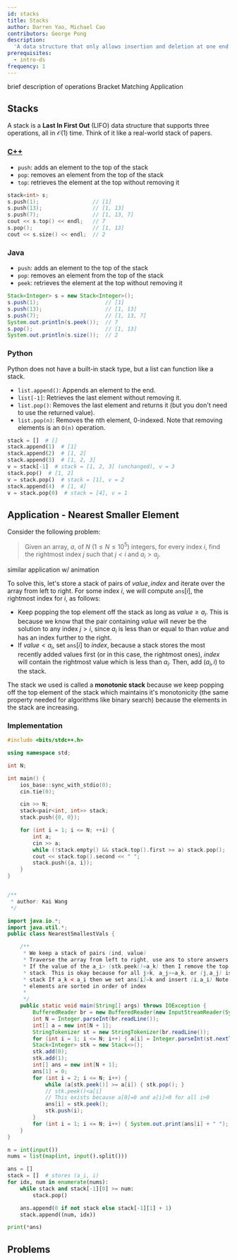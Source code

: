 ```yaml
---
id: stacks
title: Stacks
author: Darren Yao, Michael Cao
contributors: George Pong
description:
  'A data structure that only allows insertion and deletion at one end.'
prerequisites:
  - intro-ds
frequency: 1
---
```


<Resources>
	<Resource source="CPH" title="4.5 - Stacks">
		brief description of operations
	</Resource>
	<Resource
		source="CSA"
		title="Stack Introduction"
		url="stack_introduction"
		starred
	>
		Bracket Matching Application
	</Resource>
</Resources>

<!-- <Resource source="PAPS" title="3.3, 6.2 - Stacks" />
	<Resource
		source="CP2"
		title="2.2 - Data Structures with Built-in Libraries"
	 />
-->

## Stacks

A stack is a **Last In First Out** (LIFO) data structure that supports three
operations, all in $\mathcal{O}(1)$ time. Think of it like a real-world stack of
papers.

<LanguageSection>

<CPPSection>

### [C++](http://www.cplusplus.com/reference/stack/stack/)

- `push`: adds an element to the top of the stack
- `pop`: removes an element from the top of the stack
- `top`: retrieves the element at the top without removing it

```cpp
stack<int> s;
s.push(1);                 // [1]
s.push(13);                // [1, 13]
s.push(7);                 // [1, 13, 7]
cout << s.top() << endl;   // 7
s.pop();                   // [1, 13]
cout << s.size() << endl;  // 2
```

</CPPSection>

<JavaSection>

### Java

- `push`: adds an element to the top of the stack
- `pop`: removes an element from the top of the stack
- `peek`: retrieves the element at the top without removing it

```java
Stack<Integer> s = new Stack<Integer>();
s.push(1);                     // [1]
s.push(13);                    // [1, 13]
s.push(7);                     // [1, 13, 7]
System.out.println(s.peek());  // 7
s.pop();                       // [1, 13]
System.out.println(s.size());  // 2
```

</JavaSection>

<PySection>

### Python

Python does not have a built-in stack type, but a list can function
like a stack.

- `list.append()`: Appends an element to the end.
- `list[-1]`: Retrieves the last element without removing it.
- `list.pop()`: Removes the last element and returns it
  (but you don't need to use the returned value).
- `list.pop(n)`: Removes the nth element, 0-indexed. Note that removing
  elements is an `O(n)` operation.

```py
stack = []  # []
stack.append(1)  # [1]
stack.append(2)  # [1, 2]
stack.append(3)  # [1, 2, 3]
v = stack[-1]  # stack = [1, 2, 3] (unchanged), v = 3
stack.pop()  # [1, 2]
v = stack.pop()  # stack = [1], v = 2
stack.append(4)  # [1, 4]
v = stack.pop(0)  # stack = [4], v = 1
```

</PySection>

</LanguageSection>

## Application - Nearest Smaller Element

<FocusProblem problem="nearest" />

Consider the following problem:

> Given an array, $a$, of $N$ ($1 \le N \le 10^5$) integers, for every index
> $i$, find the rightmost index $j$ such that $j < i$ and $a_i > a_j$.

<Resources>
	<Resource
		source="CPH"
		title="8.2 - Nearest Smaller Element"
		starred
	 />
	<Resource
		source="CSA"
		title="Stack Application - Soldier's Row"
		url="stack_application_soldiers_row"
		starred
	>
		similar application w/ animation
	</Resource>
</Resources>

<!-- 	<Resource
		source="Medium"
		title="Monotonic Stack"
		url="https://medium.com/@vishnuvardhan623/monotonic-stack-e9dcc4fa8c3e"
	 /> -->

To solve this, let's store a stack of pairs of $value, index$ and iterate over
the array from left to right. For some index $i$, we will compute
$\texttt{ans}[i]$, the rightmost index for $i$, as follows:

- Keep popping the top element off the stack as long as $value \ge a_i$. This is
  because we know that the pair containing $value$ will never be the solution to
  any index $j > i$, since $a_i$ is less than or equal to than $value$ and has
  an index further to the right.
- If $value < a_i$, set $\texttt{ans}[i]$ to $index$, because a stack stores the
  most recently added values first (or in this case, the rightmost ones),
  $index$ will contain the rightmost value which is less than $a_i$. Then, add
  ($a_i, i$) to the stack.

The stack we used is called a **monotonic stack** because we keep popping off
the top element of the stack which maintains it's monotonicity (the same
property needed for algorithms like binary search) because the elements in the
stack are increasing.

### Implementation

<LanguageSection>

<CPPSection>

```cpp
#include <bits/stdc++.h>

using namespace std;

int N;

int main() {
	ios_base::sync_with_stdio(0);
	cin.tie(0);

	cin >> N;
	stack<pair<int, int>> stack;
	stack.push({0, 0});

	for (int i = 1; i <= N; ++i) {
		int a;
		cin >> a;
		while (!stack.empty() && stack.top().first >= a) stack.pop();
		cout << stack.top().second << " ";
		stack.push({a, i});
	}
}
```

</CPPSection>

<JavaSection>

```java

/**
 * author: Kai Wang
 */

import java.io.*;
import java.util.*;
public class NearestSmallestVals {

	/**
	 * We keep a stack of pairs (ind, value)
	 * Traverse the array from left to right, use ans to store answers
	 * If the value of the a_i> (stk.peek()=a_k) then I remove the top of the
	 * stack. This is okay because for all j>k, a_j>=a_k, or (j,a_j) is in the
	 * stack If a_k < a_i then we set ans[i]=k and insert (i,a_i) Note the stack
	 * elements are sorted in order of index
	 *
	 */
	public static void main(String[] args) throws IOException {
		BufferedReader br = new BufferedReader(new InputStreamReader(System.in));
		int N = Integer.parseInt(br.readLine());
		int[] a = new int[N + 1];
		StringTokenizer st = new StringTokenizer(br.readLine());
		for (int i = 1; i <= N; i++) { a[i] = Integer.parseInt(st.nextToken()); }
		Stack<Integer> stk = new Stack<>();
		stk.add(0);
		stk.add(1);
		int[] ans = new int[N + 1];
		ans[1] = 0;
		for (int i = 2; i <= N; i++) {
			while (a[stk.peek()] >= a[i]) { stk.pop(); }
			// stk.peek()<a[i]
			// This exists because a[0]=0 and a[i]>0 for all i>0
			ans[i] = stk.peek();
			stk.push(i);
		}
		for (int i = 1; i <= N; i++) { System.out.print(ans[i] + " "); }
	}
}
```

</JavaSection>

<PySection>

```py
n = int(input())
nums = list(map(int, input().split()))

ans = []
stack = []  # stores (a_i, i)
for idx, num in enumerate(nums):
	while stack and stack[-1][0] >= num:
		stack.pop()

	ans.append(0 if not stack else stack[-1][1] + 1)
	stack.append((num, idx))

print(*ans)
```

</PySection>

</LanguageSection>

## Problems

<Problems problems="general" />

<!--

(actually go through these and check ...)

### Stack

  - UVa 00514 - Rails
  - UVa 00732 - Anagram by Stack
  - UVa 01062 - Containers

### Queue / Deque

  - UVa 10172 - The Lonesome Cargo
  - UVa 10901 - Ferry Loading III
  - UVa 11034 - Ferry Loading IV
 -->
